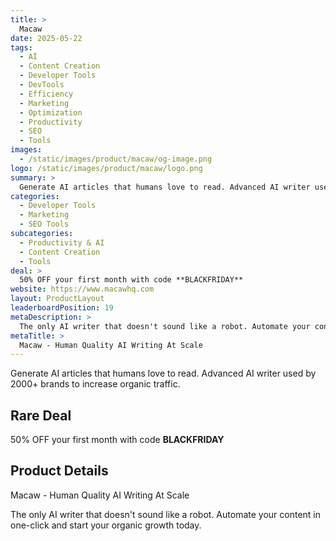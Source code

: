 ```yaml
---
title: >
  Macaw
date: 2025-05-22
tags:
  - AI
  - Content Creation
  - Developer Tools
  - DevTools
  - Efficiency
  - Marketing
  - Optimization
  - Productivity
  - SEO
  - Tools
images:
  - /static/images/product/macaw/og-image.png
logo: /static/images/product/macaw/logo.png
summary: >
  Generate AI articles that humans love to read. Advanced AI writer used by 2000+ brands to increase organic traffic.
categories:
  - Developer Tools
  - Marketing
  - SEO Tools
subcategories:
  - Productivity & AI
  - Content Creation
  - Tools
deal: >
  50% OFF your first month with code **BLACKFRIDAY**
website: https://www.macawhq.com
layout: ProductLayout
leaderboardPosition: 19
metaDescription: >
  The only AI writer that doesn't sound like a robot. Automate your content in one-click and start your organic growth today.
metaTitle: >
  Macaw - Human Quality AI Writing At Scale
---
```

Generate AI articles that humans love to read. Advanced AI writer used by 2000+ brands to increase organic traffic.

## Rare Deal

50% OFF your first month with code **BLACKFRIDAY**

## Product Details

Macaw - Human Quality AI Writing At Scale

The only AI writer that doesn't sound like a robot. Automate your content in one-click and start your organic growth today.
